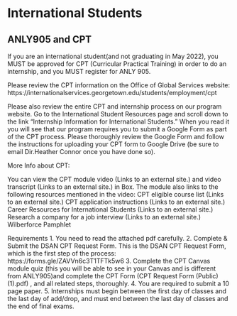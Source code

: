 # International Students

## ANLY905 and CPT

If you are an international student(and not graduating in May 2022), you MUST be approved for CPT (Curricular Practical Training) in order to do an internship, and you MUST register for ANLY 905.

Please review the CPT information on the Office of Global Services website: https://internationalservices.georgetown.edu/students/employment/cpt

Please also review the entire CPT and internship process on our program website. Go to the International Student Resources page and scroll down to the link "Internship Information for International Students." When you read it you will see that our program requires you to submit a Google Form as part of the CPT process. Please thoroughly review the Google Form and follow the instructions for uploading your CPT form to Google Drive (be sure to email Dir.Heather Connor once you have done so).


More Info about CPT:

 You can view the CPT module video (Links to an external site.) and video transcript (Links to an external site.) in Box.
The module also links to the following resources mentioned in the video:
CPT eligible course list (Links to an external site.)
CPT application instructions (Links to an external site.)
Career Resources for International Students (Links to an external site.)
Research a company for a job interview (Links to an external site.)
Wilberforce Pamphlet

Requirements
1. You need to read the attached pdf carefully.
2. Complete & Submit the DSAN CPT Request Form.
This is the DSAN CPT Request Form, which is the first step of the process: https://forms.gle/ZAVVn6c3T1TFTk5w6
3.  Complete the CPT Canvas module quiz (this you will be able to see in your Canvas and is different from ANLY905)and complete the CPT Form (CPT Request Form (Public) (1).pdf) , and all related steps, thoroughly.
 4. You are required to submit a 10 page paper. 
5.  Internships must begin between the first day of classes and the last day of add/drop, and must end between the last day of classes and the end of final exams.